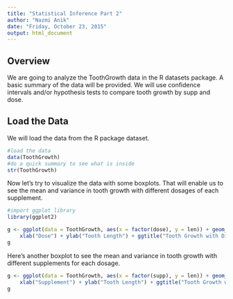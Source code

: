 ```yaml
---
title: "Statistical Inference Part 2"
author: "Nazmi Anik"
date: "Friday, October 23, 2015"
output: html_document
---
```


## Overview  

We are going to analyze the ToothGrowth data in the R datasets package. A basic summary of the data will be provided. We will use confidence intervals and/or hypothesis tests to compare tooth growth by supp and dose.  

## Load the Data

We will load the data from the R package dataset.  

```r
#load the data
data(ToothGrowth)
#do a quick summary to see what is inside
str(ToothGrowth)
```

Now let's try to visualize the data with some boxplots. That will enable us to see the mean and variance in tooth growth with different dosages of each supplement.  

```r
#import ggplot library
library(ggplot2)
```
```r
g <- ggplot(data = ToothGrowth, aes(x = factor(dose), y = len)) + geom_boxplot() + facet_grid(.~supp) + 
    xlab("Dose") + ylab("Tooth Length") + ggtitle("Tooth Growth with Different Supplements")
g
```

Here's another boxplot to see the mean and variance in tooth growth with different supplements for each dosage.
```r
g <- ggplot(data = ToothGrowth, aes(x = factor(supp), y = len)) + geom_boxplot() + facet_grid(.~dose) + 
    xlab("Supplement") + ylab("Tooth Length") + ggtitle("Tooth Growth with Different Dosages")
g
```